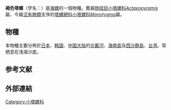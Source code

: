 {{Speciesbox
| taxon = Monotygma eximia
| display_parents = 7
| authority = (Lischke, 1872)
| synonyms_ref = {{r|WoRMS_739640}}
| synonyms = 
* ''[[Actaeopyramis|Actaeopyramis]] eximia'' (Lischke, 1872)
* ''[[Monotigma|Monotigma]] eximia'' (Lischke, 1872)
}}

'''褐色塔螺'''（学名：''{{lang|la|Monotygma eximia}}''）是[[海螺|海螺]]的一個物種{{r|shell_3034}}。舊屬[[肠纽目|肠纽目]][[小塔螺科|小塔螺科]]''[[Actaeopyramis|Actaeopyramis]]''屬{{r|shell_3034}}，今屬[[泛有肺類|泛有肺類]]支序的[[塔螺總科|塔螺總科]][[小塔螺科|小塔螺科]]''[[Monotygma|Monotygma]]''屬{{r|WoRMS_739640}}。

==物種==
本物種主要分佈於[[日本|日本]]{{r|WoRMS_739640|Okutani 2000|page2=730}}、[[韩国|韩国]]{{r|shell_3034|shelldoc_720090224017}}、[[中国大陆|中国大陆]]{{r|shell_3034|shelldoc_420090224012|shelldoc_420090220149|shelldoc_720090224017|}}的[[北戴河|北戴河]]{{r|shelldoc_420090224001}}、[[海南島|海南島]]及[[西沙群島|西沙群島]]{{r|shell_3034|shelldoc_420090223030}}、[[台湾|台湾]]{{r|shell_3034|shelldoc_100358|shelldoc_320090219045}}。常栖息在浅海沙底{{r|shell_3034}}。

==参考文献==
{{reflist|refs=
<ref name="Okutani 2000">{{cite book
 |editor-last1=Okutani |editor-first1=T.
 |year=2000
 |title=Marine mollusks in Japan
 |publisher=[[東海大學_(日本)|Tokai University]] Press
 |pages=1173 pp. |language=en }}</ref>
<ref name="shell_3034">{{cite web
 |url=http://shell.sinica.edu.tw/chinese/shellbase_detail.php?science_no=3034
 |title=国际贝库：褐色塔螺
 |publisher=台湾贝类资料库
 |accessdate=2018-03-14
 |language=zh-hant
 |archive-date=2016-03-04
 |archive-url=https://web.archive.org/web/20160304110639/http://shell.sinica.edu.tw/chinese/shellbase_detail.php?science_no=3034
 |dead-url=no
 }}</ref>
<ref name="shelldoc_100358">{{shelldoc_100358}}</ref>
<ref name="shelldoc_320090219045">{{shelldoc_320090219045}}</ref>
<ref name="shelldoc_420090220149">{{shelldoc_420090220149}}</ref>
<ref name="shelldoc_420090223030">{{shelldoc_420090223030}}</ref>
<ref name="shelldoc_420090224001">{{shelldoc_420090224001}}</ref>
<ref name="shelldoc_420090224012">{{shelldoc_420090224012}}</ref>
<ref name="shelldoc_720090224017">{{shelldoc_720090224017}}</ref>
<ref name="WoRMS_739640">{{cite WoRMS
 |id=739640 |authorlink=WoRMS
 |last=Rosenberg  |first=Gary
 |title=''Monotygma eximia'' (Lischke, 1872) 
 |date=2013-09-06 |accessdate=2017-05-29 }}</ref>
}}

==外部連結==
{{taxonbar}}
{{Mollusc-stub}}
[[Category:小塔螺科|Category:小塔螺科]]